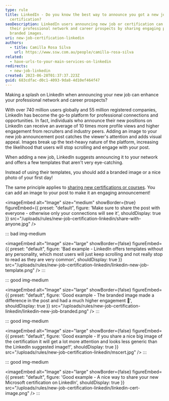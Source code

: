 ```yaml
---
type: rule
title: LinkedIn - Do you know the best way to announce you got a new job or
  certification?
seoDescription: LinkedIn users announcing new job or certification can boost
  their professional network and career prospects by sharing engaging posts with
  branded images.
uri: new-job-certification-linkedin
authors:
  - title: Camilla Rosa Silva
    url: https://www.ssw.com.au/people/camilla-rosa-silva
related:
  - have-urls-to-your-main-services-on-linkedin
redirects:
  - new-job-linkedin
created: 2023-06-28T01:37:37.223Z
guid: 683cdfac-d0c1-4093-9da8-4d10ef464f47
---
```

Making a splash on LinkedIn when announcing your new job can enhance your professional network and career prospects?

With over 740 million users globally and 55 million registered companies, LinkedIn has become the go-to platform for professional connections and opportunities. In fact, individuals who announce their new positions on LinkedIn can receive an average of 10 times more profile views and higher engagement from recruiters and industry peers.
Adding an image to your new job announcement post catches the viewer's attention and adds visual appeal. Images break up the text-heavy nature of the platform, increasing the likelihood that users will stop scrolling and engage with your post.

When adding a new job, LinkedIn suggests announcing it to your network and offers a few templates that aren't very eye-catching.

Instead of using their templates, you should add a branded image or a nice photo of your first day!

The same principle applies to [sharing new certifications or courses](https://www.linkedin.com/help/linkedin/answer/a704787/add-learning-certificates-of-completion-and-skills-to-your-linkedin-profile). You can add an image to your post to make it an engaging announcement!

<imageEmbed
  alt="Image"
  size="medium"
  showBorder={true}
  figureEmbed={{
    preset: "default",
    figure: 'Make sure to share the post with everyone - otherwise only your connections will see it',
    shouldDisplay: true
  }}
  src="/uploads/rules/new-job-certification-linkedin/share-with-anyone.jpg"
/>

::: bad img-medium

<imageEmbed
  alt="Image"
  size="large"
  showBorder={false}
  figureEmbed={{
    preset: "default",
    figure: 'Bad example - LinkedIn offers templates without any personality, which most users will just keep scrolling and not really stop to read as they are very common',
    shouldDisplay: true
  }}
  src="/uploads/rules/new-job-certification-linkedin/linkedin-new-job-template.png"
/>
:::

::: good img-medium

<imageEmbed
  alt="Image"
  size="large"
  showBorder={false}
  figureEmbed={{
    preset: "default",
    figure: 'Good example - The branded image made a difference in the post and had a much higher engagement 🚀',
    shouldDisplay: true
  }}
  src="/uploads/rules/new-job-certification-linkedin/linkedin-new-job-branded.png"
/>
:::

::: good img-medium

<imageEmbed
  alt="Image"
  size="large"
  showBorder={false}
  figureEmbed={{
    preset: "default",
    figure: 'Good example - If you share a nice big image of the certification it will get a lot more attention and looks less generic than the LinkedIn suggested image!!',
    shouldDisplay: true
  }}
  src="/uploads/rules/new-job-certification-linkedin/mscert.jpg"
/>
:::

::: good img-medium

<imageEmbed
  alt="Image"
  size="large"
  showBorder={false}
  figureEmbed={{
    preset: "default",
    figure: 'Good example - A nice way to share your new Microsoft certification on LinkedIn',
    shouldDisplay: true
  }}
  src="/uploads/rules/new-job-certification-linkedin/linkedin-cert-image.png"
/>
:::
